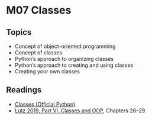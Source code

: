 # M07 Classes


## Topics

- Concept of object-oriented programming
- Concept of classes
- Python's approach to organizing classes
- Python's approach to creating and using classes
- Creating your own classes

## Readings 

<ul>
<li><a target="_new" href="https://docs.python.org/3/tutorial/classes.html">Classes (Official Python)</a></li>
<li><a target="_new" href="https://learning.oreilly.com/library/view/learning-python-5th/9781449355722/part06.html">Lutz 2019, Part VI, Classes and OOP</a>, Chapters 26&ndash;29.</li>
</ul>